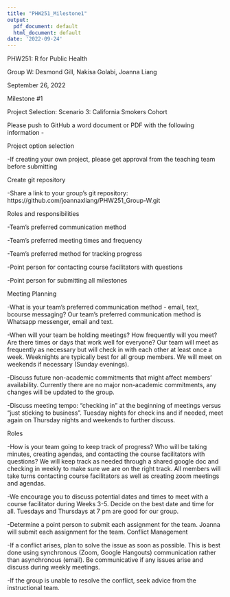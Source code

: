 ```yaml
---
title: "PHW251_Milestone1"
output:
  pdf_document: default
  html_document: default
date: '2022-09-24'
---
```


PHW251: R for Public Health

Group W: Desmond Gill, Nakisa Golabi, Joanna Liang

September 26, 2022 

Milestone #1

Project Selection:  Scenario 3: California Smokers Cohort

Please push to GitHub a word document or PDF with the following information - 

Project option selection

-If creating your own project, please get approval from the teaching team before submitting

Create git repository

-Share a link to your group’s git repository: https://github.com/joannaxliang/PHW251_Group-W.git 

Roles and responsibilities

-Team's preferred communication method 

-Team's preferred meeting times and frequency 

-Team's preferred method for tracking progress

-Point person for contacting course facilitators with questions

-Point person for submitting all milestones
 
 
Meeting Planning

-What is your team's preferred communication method - email, text, bcourse messaging? Our team’s preferred communication method is Whatsapp messenger, email and text. 

-When will your team be holding meetings? How frequently will you meet? Are there times or days that work well for everyone? Our team will meet as frequently as necessary but will check in with each other at least once a week. Weeknights are typically best for all group members. We will meet on weekends if necessary (Sunday evenings). 

-Discuss future non-academic commitments that might affect members' availability. Currently there are no major non-academic commitments, any changes will be updated to the group. 

-Discuss meeting tempo: “checking in” at the beginning of meetings versus “just sticking to business”.  Tuesday nights for check ins and if needed, meet again on Thursday nights and weekends to further discuss. 

Roles

-How is your team going to keep track of progress? Who will be taking minutes, creating agendas, and contacting the course facilitators with questions? We will keep track as needed through a shared google doc and checking in weekly to make sure we are on the right track. All members will take turns contacting course facilitators as well as creating zoom meetings and agendas. 

-We encourage you to discuss potential dates and times to meet with a course facilitator during Weeks 3-5. Decide on the best date and time for all. Tuesdays and Thursdays at 7 pm are good for our group. 

-Determine a point person to submit each assignment for the team. Joanna will submit each assignment for the team. 
Conflict Management

-If a conflict arises, plan to solve the issue as soon as possible. This is best done using synchronous (Zoom, Google Hangouts) communication rather than asynchronous (email). Be communicative if any issues arise and discuss during weekly meetings. 

-If the group is unable to resolve the conflict, seek advice from the instructional team. 


